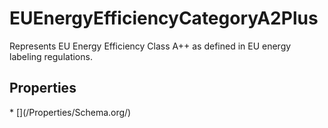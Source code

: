 
# EUEnergyEfficiencyCategoryA2Plus

Represents EU Energy Efficiency Class A++ as defined in EU energy labeling regulations.

## Properties

<Grid>
* [](/Properties/Schema.org/)

</Grid>

